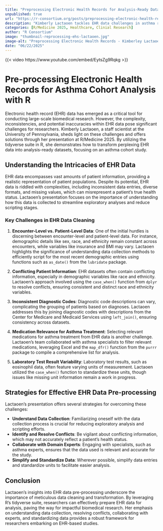 ```yaml
--- 
title: "Preprocessing Electronic Health Records for Analysis-Ready Data in an Asthma Cohort" 
unpublished: true 
url: "https://r-consortium.org/posts/preprocessing-electronic-health-records-for-analysis-ready-data-in-an-asthma-cohort/"
description: "Kimberly Lactaoen tackles EHR data challenges in asthma research using R's tidyverse suite." 
categories: [R/Medicine 2025, Healthcare, Clinial Research]
author: "R Consortium" 
image: "thumbnail-reprocessing-ehs-lactaoen.jpg" 
image-alt: "Preprocessing Electronic Health Records - Kimberley Lactaoen" 
date: "06/22/2025" 
---
```


{{< video https://www.youtube.com/embed/EytsZg9Rqkg >}}

# Pre-processing Electronic Health Records for Asthma Cohort Analysis with R

Electronic health record (EHR) data has emerged as a critical tool for conducting large-scale biomedical research. However, the complexity, inconsistencies, and potential inaccuracies within EHR data pose significant challenges for researchers. Kimberly Lactaoen, a staff scientist at the University of Pennsylvania, sheds light on these challenges and offers solutions through her presentation at R/Medicine 2025. By utilizing the tidyverse suite in R, she demonstrates how to transform perplexing EHR data into analysis-ready datasets, focusing on an asthma cohort study.

## Understanding the Intricacies of EHR Data

EHR data encompasses vast amounts of patient information, providing a realistic representation of patient populations. Despite its potential, EHR data is riddled with complexities, including inconsistent data entries, diverse formats, and missing values, which can misrepresent a patient's true health status. Lactaoen's presentation focuses on the importance of understanding how this data is collected to streamline exploratory analyses and reduce scripting stages.

### Key Challenges in EHR Data Cleaning

1. **Encounter-Level vs. Patient-Level Data**: One of the initial hurdles is discerning between encounter-level and patient-level data. For instance, demographic details like sex, race, and ethnicity remain constant across encounters, while variables like insurance and BMI may vary. Lactaoen highlights the significance of understanding data collection methods to efficiently script for the most recent demographic entries using functions such as `as_date()` from the `lubridate` package.

2. **Conflicting Patient Information**: EHR datasets often contain conflicting information, especially in demographic variables like race and ethnicity. Lactaoen's approach involved using the `case_when()` function from `dplyr` to resolve conflicts, ensuring consistent and distinct race and ethnicity variables.

3. **Inconsistent Diagnostic Codes**: Diagnostic code descriptions can vary, complicating the grouping of patients based on diagnoses. Lactaoen addresses this by joining diagnostic codes with descriptions from the Center for Medicare and Medicaid Services using `left_join()`, ensuring consistency across datasets.

4. **Medication Relevance for Asthma Treatment**: Selecting relevant medications for asthma treatment from EHR data is another challenge. Lactaoen's team collaborated with asthma specialists to filter relevant medications, leveraging Excel and the `map_dfr()` function from the `purrr` package to compile a comprehensive list for analysis.

5. **Laboratory Test Result Variability**: Laboratory test results, such as eosinophil data, often feature varying units of measurement. Lactaoen utilized the `case_when()` function to standardize these units, though issues like missing unit information remain a work in progress.

## Strategies for Effective EHR Data Pre-processing

Lactaoen's presentation offers several strategies for overcoming these challenges:

- **Understand Data Collection**: Familiarizing oneself with the data collection process is crucial for reducing exploratory analysis and scripting efforts.
- **Identify and Resolve Conflicts**: Be vigilant about conflicting information, which may not accurately reflect a patient's health status.
- **Collaborate with Domain Experts**: Engaging with specialists, such as asthma experts, ensures that the data used is relevant and accurate for the study.
- **Simplify and Standardize Data**: Wherever possible, simplify data entries and standardize units to facilitate easier analysis.

## Conclusion

Lactaoen's insights into EHR data pre-processing underscore the importance of meticulous data cleaning and transformation. By leveraging R's tidyverse suite, researchers can effectively prepare EHR data for analysis, paving the way for impactful biomedical research. Her emphasis on understanding data collection, resolving conflicts, collaborating with experts, and standardizing data provides a robust framework for researchers embarking on EHR-based studies.
